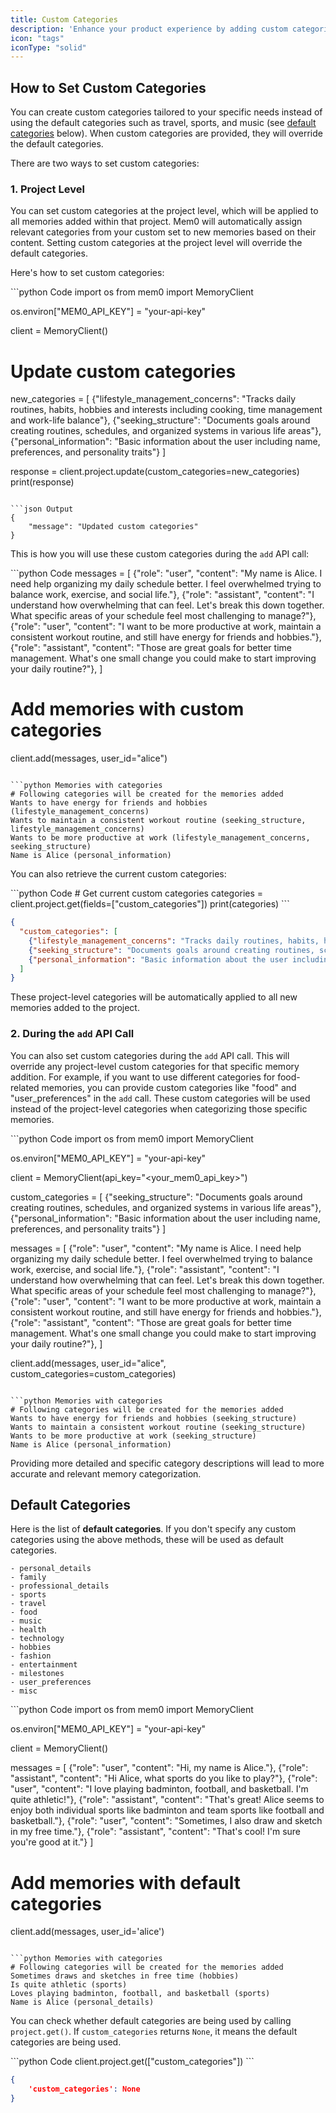 ```yaml
---
title: Custom Categories
description: 'Enhance your product experience by adding custom categories tailored to your needs'
icon: "tags"
iconType: "solid"
---
```


## How to Set Custom Categories

You can create custom categories tailored to your specific needs instead of using the default categories such as travel, sports, and music (see [default categories](#default-categories) below). When custom categories are provided, they will override the default categories.

There are two ways to set custom categories:

### 1. Project Level

You can set custom categories at the project level, which will be applied to all memories added within that project. Mem0 will automatically assign relevant categories from your custom set to new memories based on their content. Setting custom categories at the project level will override the default categories.

Here's how to set custom categories:

<CodeGroup>
```python Code
import os
from mem0 import MemoryClient

os.environ["MEM0_API_KEY"] = "your-api-key"

client = MemoryClient()

# Update custom categories
new_categories = [
    {"lifestyle_management_concerns": "Tracks daily routines, habits, hobbies and interests including cooking, time management and work-life balance"},
    {"seeking_structure": "Documents goals around creating routines, schedules, and organized systems in various life areas"},
    {"personal_information": "Basic information about the user including name, preferences, and personality traits"}
]

response = client.project.update(custom_categories=new_categories)
print(response)
```

```json Output
{
    "message": "Updated custom categories"
}
```
</CodeGroup>

This is how you will use these custom categories during the `add` API call:

<CodeGroup>
```python Code
messages = [
    {"role": "user", "content": "My name is Alice. I need help organizing my daily schedule better. I feel overwhelmed trying to balance work, exercise, and social life."},
    {"role": "assistant", "content": "I understand how overwhelming that can feel. Let's break this down together. What specific areas of your schedule feel most challenging to manage?"},
    {"role": "user", "content": "I want to be more productive at work, maintain a consistent workout routine, and still have energy for friends and hobbies."},
    {"role": "assistant", "content": "Those are great goals for better time management. What's one small change you could make to start improving your daily routine?"},
]

# Add memories with custom categories
client.add(messages, user_id="alice")
```

```python Memories with categories
# Following categories will be created for the memories added
Wants to have energy for friends and hobbies (lifestyle_management_concerns)
Wants to maintain a consistent workout routine (seeking_structure, lifestyle_management_concerns)
Wants to be more productive at work (lifestyle_management_concerns, seeking_structure)
Name is Alice (personal_information)
```
</CodeGroup>

You can also retrieve the current custom categories:

<CodeGroup>
```python Code
# Get current custom categories
categories = client.project.get(fields=["custom_categories"])
print(categories)
```

```json Output
{
  "custom_categories": [
    {"lifestyle_management_concerns": "Tracks daily routines, habits, hobbies and interests including cooking, time management and work-life balance"},
    {"seeking_structure": "Documents goals around creating routines, schedules, and organized systems in various life areas"},
    {"personal_information": "Basic information about the user including name, preferences, and personality traits"}
  ]
}

```
</CodeGroup>

These project-level categories will be automatically applied to all new memories added to the project.



### 2. During the `add` API Call

You can also set custom categories during the `add` API call. This will override any project-level custom categories for that specific memory addition. For example, if you want to use different categories for food-related memories, you can provide custom categories like "food" and "user_preferences" in the `add` call. These custom categories will be used instead of the project-level categories when categorizing those specific memories.

<CodeGroup>
```python Code
import os
from mem0 import MemoryClient

os.environ["MEM0_API_KEY"] = "your-api-key"

client = MemoryClient(api_key="<your_mem0_api_key>")

custom_categories = [
    {"seeking_structure": "Documents goals around creating routines, schedules, and organized systems in various life areas"},
    {"personal_information": "Basic information about the user including name, preferences, and personality traits"}
]

messages = [
    {"role": "user", "content": "My name is Alice. I need help organizing my daily schedule better. I feel overwhelmed trying to balance work, exercise, and social life."},
    {"role": "assistant", "content": "I understand how overwhelming that can feel. Let's break this down together. What specific areas of your schedule feel most challenging to manage?"},
    {"role": "user", "content": "I want to be more productive at work, maintain a consistent workout routine, and still have energy for friends and hobbies."},
    {"role": "assistant", "content": "Those are great goals for better time management. What's one small change you could make to start improving your daily routine?"},
]

client.add(messages, user_id="alice", custom_categories=custom_categories)
```

```python Memories with categories
# Following categories will be created for the memories added
Wants to have energy for friends and hobbies (seeking_structure)
Wants to maintain a consistent workout routine (seeking_structure)
Wants to be more productive at work (seeking_structure)
Name is Alice (personal_information)
```
</CodeGroup>

<Note>Providing more detailed and specific category descriptions will lead to more accurate and relevant memory categorization.</Note>


## Default Categories
Here is the list of **default categories**. If you don't specify any custom categories using the above methods, these will be used as default categories.
```
- personal_details
- family
- professional_details
- sports
- travel
- food
- music
- health
- technology
- hobbies
- fashion
- entertainment
- milestones
- user_preferences
- misc
```

<CodeGroup>
```python Code
import os
from mem0 import MemoryClient

os.environ["MEM0_API_KEY"] = "your-api-key"

client = MemoryClient()

messages = [
    {"role": "user", "content": "Hi, my name is Alice."},
    {"role": "assistant", "content": "Hi Alice, what sports do you like to play?"},
    {"role": "user", "content": "I love playing badminton, football, and basketball. I'm quite athletic!"},
    {"role": "assistant", "content": "That's great! Alice seems to enjoy both individual sports like badminton and team sports like football and basketball."},
    {"role": "user", "content": "Sometimes, I also draw and sketch in my free time."},
    {"role": "assistant", "content": "That's cool! I'm sure you're good at it."}
]

# Add memories with default categories
client.add(messages, user_id='alice')
```

```python Memories with categories
# Following categories will be created for the memories added
Sometimes draws and sketches in free time (hobbies)
Is quite athletic (sports)
Loves playing badminton, football, and basketball (sports)
Name is Alice (personal_details)
```
</CodeGroup>

You can check whether default categories are being used by calling `project.get()`. If `custom_categories` returns `None`, it means the default categories are being used.

<CodeGroup>
```python Code
client.project.get(["custom_categories"])
```

```json Output
{
    'custom_categories': None
}
```
</CodeGroup>
